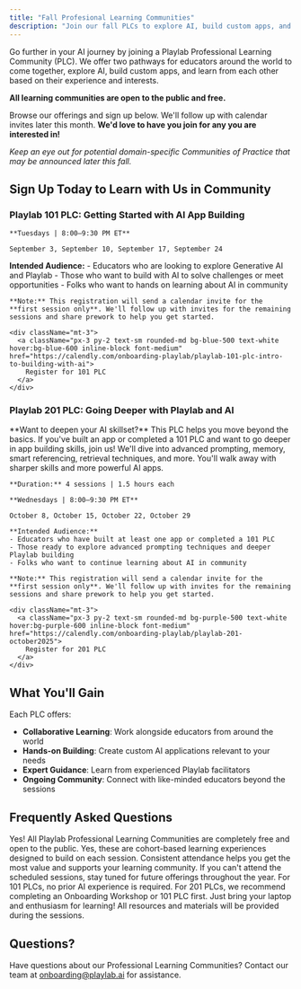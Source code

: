 ```yaml
---
title: "Fall Profesional Learning Communities"
description: "Join our fall PLCs to explore AI, build custom apps, and learn with our growing Playlab community."
---
```


Go further in your AI journey by joining a Playlab Professional Learning Community (PLC). We offer two pathways for educators around the world to come together, explore AI, build custom apps, and learn from each other based on their experience and interests.

**All learning communities are open to the public and free.**

Browse our offerings and sign up below. We'll follow up with calendar invites later this month. **We'd love to have you join for any you are interested in!**

*Keep an eye out for potential domain-specific Communities of Practice that may be announced later this fall.*

## Sign Up Today to Learn with Us in Community

### Playlab 101 PLC: Getting Started with AI App Building

<CardGroup cols={1}>
  <Card title="Playlab 101 PLC" className="bg-blue-50">
    
    **Tuesdays | 8:00–9:30 PM ET**

    September 3, September 10, September 17, September 24
  
  **Intended Audience:**
    - Educators who are looking to explore Generative AI and Playlab
    - Those who want to build with AI to solve challenges or meet opportunities 
    - Folks who want to hands on learning about AI in community

    **Note:** This registration will send a calendar invite for the **first session only**. We'll follow up with invites for the remaining sessions and share prework to help you get started.
    
    <div className="mt-3">
      <a className="px-3 py-2 text-sm rounded-md bg-blue-500 text-white hover:bg-blue-600 inline-block font-medium" href="https://calendly.com/onboarding-playlab/playlab-101-plc-intro-to-building-with-ai">
        Register for 101 PLC
      </a>
    </div>
  </Card>
</CardGroup>

### Playlab 201 PLC: Going Deeper with Playlab and AI

<CardGroup cols={1}>
  <Card title="Playlab 201 PLC" className="bg-purple-50">
   **Want to deepen your AI skillset?** This PLC helps you move beyond the basics. If you've built an app or completed a 101 PLC and want to go deeper in app building skills, join us! We'll dive into advanced prompting, memory, smart referencing, retrieval techniques, and more. You'll walk away with sharper skills and more powerful AI apps.
    
    **Duration:** 4 sessions | 1.5 hours each

    **Wednesdays | 8:00–9:30 PM ET**
    
    October 8, October 15, October 22, October 29
    
    **Intended Audience:**
    - Educators who have built at least one app or completed a 101 PLC
    - Those ready to explore advanced prompting techniques and deeper Playlab building
    - Folks who want to continue learning about AI in community

    **Note:** This registration will send a calendar invite for the **first session only**. We'll follow up with invites for the remaining sessions and share prework to help you get started.
    
    <div className="mt-3">
      <a className="px-3 py-2 text-sm rounded-md bg-purple-500 text-white hover:bg-purple-600 inline-block font-medium" href="https://calendly.com/onboarding-playlab/playlab-201-october2025">
        Register for 201 PLC
      </a>
    </div>
  </Card>
</CardGroup>

## What You'll Gain

Each PLC offers:

- **Collaborative Learning**: Work alongside educators from around the world
- **Hands-on Building**: Create custom AI applications relevant to your needs
- **Expert Guidance**: Learn from experienced Playlab facilitators
- **Ongoing Community**: Connect with like-minded educators beyond the sessions

## Frequently Asked Questions

<AccordionGroup>
  <Accordion title="Are these sessions really free?">
    Yes! All Playlab Professional Learning Communities are completely free and open to the public.
  </Accordion>
  
  <Accordion title="Do I need to attend all sessions in a series?">
    Yes, these are cohort-based learning experiences designed to build on each session. Consistent attendance helps you get the most value and supports your learning community.
  </Accordion>
  
  <Accordion title="What if I can't make any of the scheduled times?">
    If you can't attend the scheduled sessions, stay tuned for future offerings throughout the year.
  </Accordion>
  
  <Accordion title="Do I need prior AI experience?">
    For 101 PLCs, no prior AI experience is required. For 201 PLCs, we recommend completing an Onboarding Workshop or 101 PLC first.
  </Accordion>
  
  <Accordion title="What materials do I need?">
    Just bring your laptop and enthusiasm for learning! All resources and materials will be provided during the sessions.
  </Accordion>
</AccordionGroup>

## Questions?

Have questions about our Professional Learning Communities? Contact our team at [onboarding@playlab.ai](mailto:onboarding@playlab.ai) for assistance.